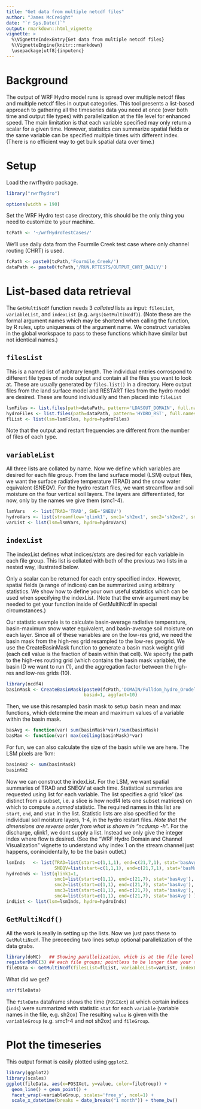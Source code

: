 ```yaml
---
title: "Get data from multiple netcdf files"
author: "James McCreight"
date: "`r Sys.Date()`"
output: rmarkdown::html_vignette
vignette: >
  %\VignetteIndexEntry{Get data from multiple netcdf files}
  %\VignetteEngine{knitr::rmarkdown}
  \usepackage[utf8]{inputenc}
---
```


# Background
The output of WRF Hydro model runs is spread over multiple netcdf files and multiple netcdf files in output categories. This tool presents a list-based approach to gathering all the timeseries data you need at once (over both time and output  file types) with parallelization at the file level for enhanced speed. The main limitation is that each variable specified may only return a scalar for a given time. However, statistics can summarize spatial fields or the same variable can be specified multiple times with different index. (There is no efficient way to get bulk spatial data over time.)

# Setup
Load the rwrfhydro package. 
```r
library("rwrfhydro")
```

```r
options(width = 190)
```

Set the WRF Hydro test case directory, this should be the only thing you need to customize to your machine. 
```r
tcPath <- '~/wrfHydroTestCases/'
```

We'll use daily data from the Fourmile Creek test case where only channel routing (CHRT) is used. 
```r
fcPath <- paste0(tcPath,'Fourmile_Creek/')
dataPath <- paste0(fcPath,'/RUN.RTTESTS/OUTPUT_CHRT_DAILY/')
```

# List-based data retrieval
The `GetMultiNcdf` function needs 3 *collated* lists as input: `filesList`, `variableList`, and `indexList` (e.g. `args(GetMultiNcdf)`). (Note these are the formal argument names which may be shortend when calling the function, by R rules, upto uniqueness of the argument name. We construct variables in the global workspace to pass to these functions which have similar but not identical names.)

## `filesList`
This is a named list of arbitrary length. The individual entries corrospond to different file types of mode output and contain all the files you want to look at. These are usually generated by `files.list()` in a directory. Here output files from the land surface model and RESTART files from the hydro model are desired. These are found individually and then placed into `fileList`
```r
lsmFiles <- list.files(path=dataPath, pattern='LDASOUT_DOMAIN', full.names=TRUE)
hydroFiles <- list.files(path=dataPath, pattern='HYDRO_RST', full.names=TRUE)
flList <- list(lsm=lsmFiles, hydro=hydroFiles)
```
Note that the output and restart frequencies are different from the number of files of each type.

## `variableList`
All three lists are collated by name. Now we define which variables are desired for each file group. From the land surface model (LSM) output files, we want the surface radiative temperature (TRAD) and the snow water equivalent (SNEQV). For the  hydro restart files, we want streamflow and soil moisture on the four vertical soil layers. The layers are differentiated, for now, only by the names we give them (smc1-4). 
```r
lsmVars   <- list(TRAD='TRAD', SWE='SNEQV')
hydroVars <- list(streamflow='qlink1', smc1='sh2ox1', smc2='sh2ox2', smc3='sh2ox3', smc4='sh2ox4')
varList <- list(lsm=lsmVars, hydro=hydroVars)
```

## `indexList`
The indexList defines what indices/stats are desired for each variable in each file group. This list is collated with both of the previous two lists in a nested way, illustrated below. 

Only a scalar can be returned for each entry specified index. However, spatial fields (a range of indices) can be summarized using arbitrary statistics. We show how to define your own useful statistics which can be used when specifying the indexList. (Note that the envir argument may be needed to get your function inside of GetMultiNcdf in special circumstances.)

Our statistic example is to calculate basin-average radiative temperature, basin-maximum snow water equivalent, and basin-average soil moisture on each layer. Since all of these variables are on the low-res grid, we need the basin mask from the high-res grid resampled to the low-res geogrid. We use the CreateBasinMask function to generate a basin mask weight grid (each cell value is the fraction of basin within that cell). We specify the path to the high-res routing grid (which contains the basin mask variable), the basin ID we want to run (1), and the aggregation factor between the high-res and low-res grids (10).
```r
library(ncdf4)
basinMask <- CreateBasinMask(paste0(fcPath,'DOMAIN/Fulldom_hydro_OrodellBasin_100m.nc'), 
                             basid=1, aggfact=10)
```

Then, we use this resampled basin mask to setup basin mean and max functions, which determine the mean and maximum values of a variable within the basin mask.
```r
basAvg <- function(var) sum(basinMask*var)/sum(basinMask)
basMax <- function(var) max(ceiling(basinMask)*var)
```

For fun, we can also calculate the size of the basin while we are here. The LSM pixels are 1km:
```r
basinKm2 <- sum(basinMask)
basinKm2
```

Now we can construct the indexList. For the LSM, we want spatial summaries of TRAD and SNEQV at each time. Statistical summaries are requested using list for each variable. The list specifies a grid 'slice' (as distinct from a subset, i.e. a slice is how ncdf4 lets one subset matrices) on which to compute a *named* statistic. The required names in this list are `start`, `end`, and `stat` in the list. 
Statistic lists are also specified for the individual soil moisture layers, 1-4, in the hydro restart files. *Note that the dimensions are reverse order from what is shown in "ncdump -h".* For the discharge, qlink1, we dont supply a list. Instead we only give the integer index where flow is desired. (See the "WRF Hydro Domain and Channel Visualization" vignette to understand why index 1 on the stream channel just happens, conincidentally, to be the basin outlet.)
```r
lsmInds   <- list(TRAD=list(start=c(1,1,1), end=c(21,7,1), stat='basAvg'),
                  SNEQV=list(start=c(1,1,1), end=c(21,7,1), stat='basMax'))
hydroInds <- list(qlink1=1,
                  smc1=list(start=c(1,1), end=c(21,7), stat='basAvg'),
                  smc2=list(start=c(1,1), end=c(21,7), stat='basAvg'),
                  smc3=list(start=c(1,1), end=c(21,7), stat='basAvg'),
                  smc4=list(start=c(1,1), end=c(21,7), stat='basAvg') )
indList <- list(lsm=lsmInds, hydro=hydroInds)
```

## `GetMultiNcdf()`
All the work is really in setting up the lists. Now we just pass these to `GetMultiNcdf`. The preceeding two lines setup optional parallelization of the data grabs. 
```r
library(doMC)   ## Showing parallelization, which is at the file level within
registerDoMC(3) ## each file groups; pointless to be longer than your timeseries.
fileData <- GetMultiNcdf(filesList=flList, variableList=varList, indexList=indList, parallel=FALSE)
```

What did we get?
```r
str(fileData)
```
The `fileData` dataframe shows the time (`POSIXct`) at which certain indices (`inds`) were summarized with statistic `stat` for each `variable` (variable names in the file, e.g. sh2ox) The resulting `value` is given with the `variableGroup` (e.g. smc1-4 and not sh2ox) and `fileGroup`. 

# Plot the timeseries
This output format is easily plotted using `ggplot2`. 
```r
library(ggplot2)
library(scales)
ggplot(fileData, aes(x=POSIXct, y=value, color=fileGroup)) +
  geom_line() + geom_point() +
  facet_wrap(~variableGroup, scales='free_y', ncol=1) +
  scale_x_datetime(breaks = date_breaks("1 month")) + theme_bw()
```